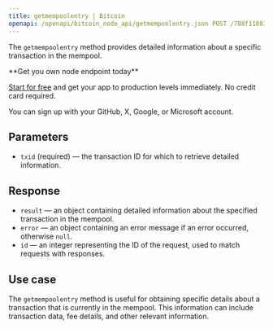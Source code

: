 ---
title: getmempoolentry | Bitcoin
openapi: /openapi/bitcoin_node_api/getmempoolentry.json POST /788f110831fe13808302bd79796d55e8
---

The `getmempoolentry` method provides detailed information about a specific transaction in the mempool.

<Check>
**Get you own node endpoint today**

[Start for free](https://console.chainstack.com/) and get your app to production levels immediately. No credit card required.

You can sign up with your GitHub, X, Google, or Microsoft account.
</Check>


## Parameters

* `txid` (required) — the transaction ID for which to retrieve detailed information.

## Response

* `result` — an object containing detailed information about the specified transaction in the mempool.
* `error` — an object containing an error message if an error occurred, otherwise `null`.
* `id` — an integer representing the ID of the request, used to match requests with responses.

## Use case

The `getmempoolentry` method is useful for obtaining specific details about a transaction that is currently in the mempool. This information can include transaction data, fee details, and other relevant information.
